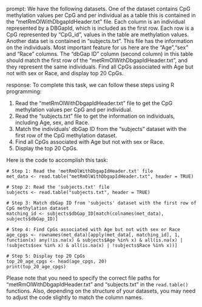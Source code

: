 prompt:
We have the following datasets. One of the dataset contains CpG methylation values per CpG and per individual as a table this is contained in the “metRmOlWithDbgapIdHeader.txt” file. Each column is an individual represented by a DBGapId, which is included as the first row. Each row is a CpG represented by "CpG_id", values in the table are methylation values. Another data set is contained in “subjects.txt”. This file has the information on the individuals. Most important feature for us here are the "Age","sex" and "Race" columns. The "dbGap ID" column (second column) in this table should match the first row of the "metRmOlWithDbgapIdHeader.txt", and they represent the same individuals. Find all CpGs associated with Age but not with sex or Race, and display top 20 CpGs.

response:
To complete this task, we can follow these steps using R programming:

1. Read the "metRmOlWithDbgapIdHeader.txt" file to get the CpG methylation values per CpG and per individual.
2. Read the "subjects.txt" file to get the information on individuals, including Age, sex, and Race.
3. Match the individuals' dbGap ID from the "subjects" dataset with the first row of the CpG methylation dataset.
4. Find all CpGs associated with Age but not with sex or Race.
5. Display the top 20 CpGs.

Here is the code to accomplish this task:

```
# Step 1: Read the 'metRmOlWithDbgapIdHeader.txt' file
met_data <- read.table("metRmOlWithDbgapIdHeader.txt", header = TRUE)

# Step 2: Read the 'subjects.txt' file
subjects <- read.table("subjects.txt", header = TRUE)

# Step 3: Match dbGap ID from 'subjects' dataset with the first row of CpG methylation dataset
matching_id <- subjects$dbGap_ID[match(colnames(met_data), subjects$dbGap_ID)]

# Step 4: Find CpGs associated with Age but not with sex or Race
age_cpgs <- rownames(met_data)[apply(met_data[, matching_id], 1, function(x) any(!is.na(x) & subjects$Age %in% x) & all(is.na(x) | !subjects$sex %in% x) & all(is.na(x) | !subjects$Race %in% x))]

# Step 5: Display top 20 CpGs
top_20_age_cpgs <- head(age_cpgs, 20)
print(top_20_age_cpgs)
```

Please note that you need to specify the correct file paths for "metRmOlWithDbgapIdHeader.txt" and "subjects.txt" in the `read.table()` functions. Also, depending on the structure of your datasets, you may need to adjust the code slightly to match the column names.
